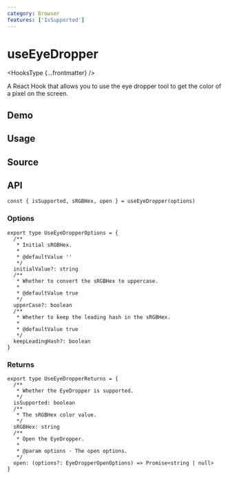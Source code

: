 ```yaml
---
category: Browser
features: ['IsSupported']
---
```


# useEyeDropper


<HooksType {...frontmatter} />

A React Hook that allows you to use the eye dropper tool to get the color of a pixel on the screen.

## Demo


<App />

## Usage



## Source


<Source />

## API

```tsx
const { isSupported, sRGBHex, open } = useEyeDropper(options)
```

### Options

```tsx
export type UseEyeDropperOptions = {
  /**
   * Initial sRGBHex.
   *
   * @defaultValue ''
   */
  initialValue?: string
  /**
   * Whether to convert the sRGBHex to uppercase.
   *
   * @defaultValue true
   */
  upperCase?: boolean
  /**
   * Whether to keep the leading hash in the sRGBHex.
   *
   * @defaultValue true
   */
  keepLeadingHash?: boolean
}
```

### Returns

```tsx
export type UseEyeDropperReturns = {
  /**
   * Whether the EyeDropper is supported.
   */
  isSupported: boolean
  /**
   * The sRGBHex color value.
   */
  sRGBHex: string
  /**
   * Open the EyeDropper.
   *
   * @param options - The open options.
   */
  open: (options?: EyeDropperOpenOptions) => Promise<string | null>
}
```
